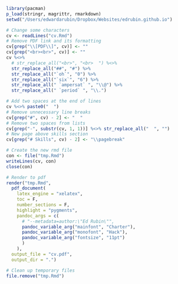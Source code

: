 
```R
library(pacman)
p_load(stringr, magrittr, rmarkdown)
setwd("/Users/edwardarubin/Dropbox/Websites/edrubin.github.io")

# Change some characters
cv <- readLines("cv.Rmd")
# Remove PDF link and its formatting
cv[grep("\\[PDF\\]", cv)] <- ""
cv[grep("<br><br>", cv)] <- ""
cv %<>%
  # str_replace_all("<br>", "<br>  ") %<>%
  str_replace_all("##", "#") %>%
  str_replace_all("`oh`", "0") %>%
  str_replace_all("`six`", "6") %>%
  str_replace_all(" `ampersat` ", "\\@") %>%
  str_replace_all(" `period` ", "\\.")

# Add two spaces at the end of lines
cv %<>% paste0("  ")
# Remove unnecessary line breaks
cv[grep("#", cv) - 2] <- "  "
# Remove two spaces from lists
cv[grep("-", substr(cv, 1, 1))] %<>% str_replace_all("  ", "")
# New page above skills section
cv[grep("# Skills", cv) - 2] <- "\\pagebreak"

# Create the new rmd file
con <- file("tmp.Rmd")
writeLines(cv, con)
close(con)

# Render to pdf
render("tmp.Rmd",
  pdf_document(
    latex_engine = "xelatex",
    toc = F,
    number_sections = F,
    highlight = "pygments",
    pandoc_args = c(
      # "--metadata=author:\"Ed Rubin\"",
      pandoc_variable_arg("mainfont", "Charter"),
      pandoc_variable_arg("monofont", "Hack"),
      pandoc_variable_arg("fontsize", "11pt")
      )
    ),
  output_file = "cv.pdf",
  output_dir = ".")

# Clean up temporary files
file.remove("tmp.Rmd")
```
